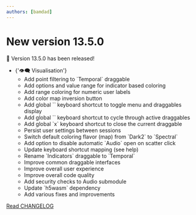 ```yaml
---
authors: [bamdad]
---
```


# New version 13.5.0

🎉 Version 13.5.0 has been released!

<ul>
  <li>
    {'👁️‍🗨️ Visualisation'}
    <ul>
      <li>Add point filtering to `Temporal` draggable</li>
      <li>Add options and value range for indicator based coloring</li>
      <li>Add range coloring for numeric user labels</li>
      <li>Add color map inversion button</li>
      <li>Add global `<Escape>` keyboard shortcut to toggle menu and draggables display</li>
      <li>Add global `<Tab>` keyboard shortcut to cycle through active draggables</li>
      <li>Add global `x` keyboard shortcut to close the current draggable</li>
      <li>Persist user settings between sessions</li>
      <li>Switch default coloring flavor (map) from `Dark2` to `Spectral`</li>
      <li>Add option to disable automatic `Audio` open on scatter click</li>
      <li>Update keyboard shortcut mapping (see help)</li>
      <li>Rename `Indicators` draggable to `Temporal`</li>
      <li>Improve common draggable interfaces</li>
      <li>Improve overall user experience</li>
      <li>Improve overall code quality</li>
      <li>Add security checks to Audio submodule</li>
      <li>Update `h5wasm` dependency</li>
      <li>Add various fixes and improvements</li>
    </ul>
  </li>
</ul>

[Read CHANGELOG](https://github.com/sound-scape-explorer/sound-scape-explorer/blob/main/CHANGELOG.md#1350-2024-07-10)

